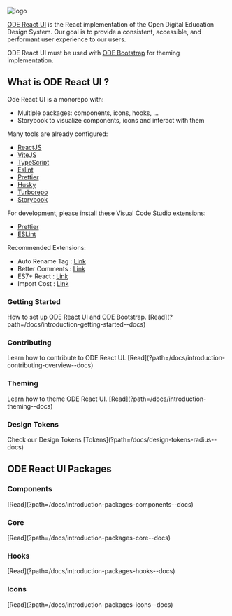 
<Meta title="Introduction/Welcome" />

<style>
  {`
    * {box-sizing: border-box;}
    .card {
        background-color: rgb(255, 255, 255);
        border-radius: 16px;
        border: 2px solid rgb(230, 230, 230);
        display: flex;
        flex-direction: column;
        -webkit-box-pack: justify;
        justify-content: space-between;
        padding: 16px 24px;
        flex: 1 1 40%;
    }
  `}
</style>

![logo](logo.png)

[ODE React UI](https://github.com/opendigitaleducation/ode-react-ui) is the React implementation of the Open Digital Education Design System.
Our goal is to provide a consistent, accessible, and performant user experience to our users.

ODE React UI must be used with [ODE Bootstrap](?path=/docs/introduction-theming--docs) for theming implementation.

## What is ODE React UI ?

Ode React UI is a monorepo with:

- Multiple packages: components, icons, hooks, ...
- Storybook to visualize components, icons and interact with them

Many tools are already configured:

- [ReactJS](https://beta.reactjs.org/)
- [ViteJS](https://v3.vitejs.dev/guide/)
- [TypeScript](https://www.typescriptlang.org/)
- [Eslint](https://eslint.org/)
- [Prettier](https://prettier.io/)
- [Husky](https://github.com/typicode/husky)
- [Turborepo](https://turbo.build/repo)
- [Storybook](https://storybook.js.org/)

For development, please install these Visual Code Studio extensions:

- [Prettier](https://marketplace.visualstudio.com/items?itemName=esbenp.prettier-vscode)
- [ESLint](https://marketplace.visualstudio.com/items?itemName=dbaeumer.vscode-eslint)

Recommended Extensions:

- Auto Rename Tag : [Link](https://marketplace.visualstudio.com/items?itemName=formulahendry.auto-rename-tag)
- Better Comments : [Link](https://marketplace.visualstudio.com/items?itemName=aaron-bond.better-comments)
- ES7+ React : [Link](https://marketplace.visualstudio.com/items?itemName=dsznajder.es7-react-js-snippets)
- Import Cost : [Link](https://marketplace.visualstudio.com/items?itemName=wix.vscode-import-cost)

<div class="d-flex gap-16 flex-wrap">
  <div class="card">
    <h3>Getting Started</h3>
    How to set up ODE React UI and ODE Bootstrap.
  [Read](?path=/docs/introduction-getting-started--docs)
  </div>

<div class="card">
  <h3>Contributing</h3>
  Learn how to contribute to ODE React UI. [Read](?path=/docs/introduction-contributing-overview--docs)
</div>

<div class="card">
  <h3>Theming</h3>
  Learn how to theme ODE React UI. [Read](?path=/docs/introduction-theming--docs)
</div>

  <div class="card">
    <h3>Design Tokens</h3>
    Check our Design Tokens
    [Tokens](?path=/docs/design-tokens-radius--docs)
  </div>
</div>

## ODE React UI Packages

<div class="d-flex gap-16 flex-wrap">
  <div class="card">
    <h3>Components</h3>
    [Read](?path=/docs/introduction-packages-components--docs)
  </div>

<div class="card">
  <h3>Core</h3>
  [Read](?path=/docs/introduction-packages-core--docs)
</div>

<div class="card">
  <h3>Hooks</h3>
  [Read](?path=/docs/introduction-packages-hooks--docs)
</div>

  <div class="card">
    <h3>Icons</h3>
    [Read](?path=/docs/introduction-packages-icons--docs)
  </div>
</div>
